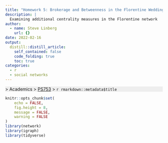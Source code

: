 ```yaml
---
title: "Homework 5: Brokerage and Betweenness in the Florentine Wedding dataset"
description: |
  Examining additional centrality measures in the Florentine network
author:
  - name: Steve Linberg
    url: {}
date: 2022-02-16
output:
  distill::distill_article:
    self_contained: false
    code_folding: true
    toc: true
categories:
  - r
  - social networks
---
```


<p style="background: #eee">
[<i class="fas fa-home"></i>](/) &gt; Academics &gt; [PS753](../ps753/index.html)
&gt; `r rmarkdown::metadata$title`
</p>

```r
knitr::opts_chunk$set(
	echo = FALSE,
	fig.height = 8,
	message = FALSE,
	warning = FALSE
)
library(network)
library(igraph)
library(tidyverse)
```
